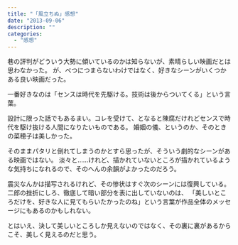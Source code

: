 ```yaml
---
title: "「風立ちぬ」感想"
date: "2013-09-06"
description: ""
categories:
  - "感想"
---
```


巷の評判がどういう大勢に傾いているのかは知らないが、素晴らしい映画だとは思わなかった。
が、べつにつまらないわけではなく、好きなシーンがいくつかある良い映画だった。

一番好きなのは「センスは時代を先駆ける。技術は後からついてくる」という言葉。

設計に限った話でもあるまい。コレを受けて、となると陳腐だけれどセンスで時代を駆け抜ける人間になりたいものである。
婚姻の儀、というのか、そのときの菜穂子は美しかった。

そのままパタリと倒れてしまうのかとすら思ったが、そういう劇的なシーンがある映画ではない。
淡々と……けれど、描かれていないところが描かれているような気持ちになれるので、そのへんの余韻がよかったのだろう。

震災なんかは描写されるけれど、その惨状はすぐ次のシーンには復興している。
二郎の挫折にしろ、徹底して暗い部分を表に出していないのは、
「美しいところだけを、好きな人に見てもらいたかったのね」という言葉が作品全体のメッセージにもあるのかもしれない。

とはいえ、決して美しいところしか見えないのではなく、その裏に裏があるからこそ、美しく見えるのだと思う。
